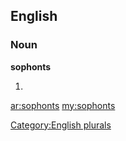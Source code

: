 ==English==

===Noun===
'''sophonts'''

# {{plural of|[[sophont]]}}

[[Category:English plurals]]

[[ar:sophonts]]
[[my:sophonts]]